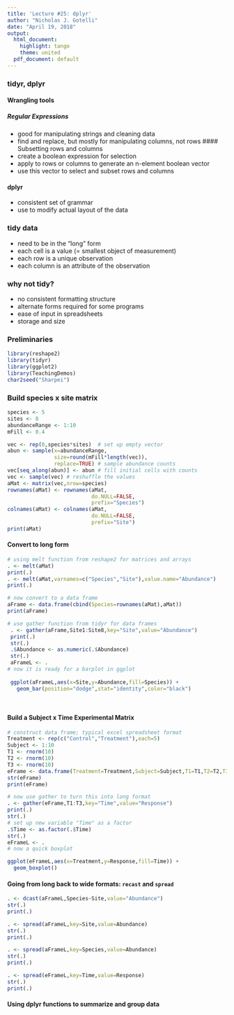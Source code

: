 ---
title: 'Lecture #25: dplyr'
author: "Nicholas J. Gotelli"
date: "April 19, 2018"
output:
  html_document:
    highlight: tango
    theme: united
  pdf_document: default
---
### tidyr, dplyr

#### Wrangling tools
##### Regular Expressions
- good for manipulating strings and cleaning data
- find and replace, but mostly for manipulating columns, not rows
#### Subsetting rows and columns
- create a boolean expression for selection
- apply to rows or columns to generate an n-element boolean vector
- use this vector to select and subset rows and columns

#### dplyr
- consistent set of grammar
- use to modify actual layout of the data

### tidy data
- need to be in the "long" form
- each cell is a value (= smallest object of measurement)
- each row is a unique observation
- each column is an attribute of the observation

### why not tidy?
- no consistent formatting structure
- alternate forms required for some programs
- ease of input in spreadsheets
- storage and size

### Preliminaries

```{r, message=FALSE,warning=FALSE}
library(reshape2)
library(tidyr)
library(ggplot2)
library(TeachingDemos)
char2seed("Sharpei")
```

### Build species x site matrix

```{r, message=FALSE,warning=FALSE}
species <- 5
sites <- 8
abundanceRange <- 1:10
mFill <- 0.4

vec <- rep(0,species*sites)  # set up empty vector
abun <- sample(x=abundanceRange,
               size=round(mFill*length(vec)),
               replace=TRUE) # sample abundance counts
vec[seq_along(abun)] <- abun # fill initial cells with counts
vec <- sample(vec) # reshuffle the values
aMat <- matrix(vec,nrow=species)
rownames(aMat) <- rownames(aMat, 
                           do.NULL=FALSE, 
                           prefix="Species")
colnames(aMat) <- colnames(aMat, 
                           do.NULL=FALSE, 
                           prefix="Site")
print(aMat)
```

#### Convert to long form

```{r,warning=FALSE,message=FALSE}
# using melt function from reshape2 for matrices and arrays
. <- melt(aMat)
print(.)
. <- melt(aMat,varnames=c("Species","Site"),value.name="Abundance")
print(.)

# now convert to a data frame
aFrame <- data.frame(cbind(Species=rownames(aMat),aMat))
print(aFrame)

# use gather function from tidyr for data frames
 . <- gather(aFrame,Site1:Site8,key="Site",value="Abundance")
 print(.)
 str(.)
 .$Abundance <- as.numeric(.$Abundance)
 str(.)
 aFrameL <- .
# now it is ready for a barplot in ggplot
 
 ggplot(aFrameL,aes(x=Site,y=Abundance,fill=Species)) +
   geom_bar(position="dodge",stat="identity",color="black") 
 
 
```

#### Build a Subject x Time Experimental Matrix

```{r}

# construct data frame; typical excel spreadsheet format
Treatment <- rep(c("Control","Treatment"),each=5)
Subject <- 1:10
T1 <- rnorm(10)
T2 <- rnorm(10)
T3 <- rnorm(10)
eFrame <- data.frame(Treatment=Treatment,Subject=Subject,T1=T1,T2=T2,T3=T3)
str(eFrame)
print(eFrame)

# now use gather to turn this into long format
. <- gather(eFrame,T1:T3,key="Time",value="Response")
print(.)
str(.)
# set up new variable "Time" as a factor
.$Time <- as.factor(.$Time)
str(.)
eFrameL <- .
# now a quick boxplot

ggplot(eFrameL,aes(x=Treatment,y=Response,fill=Time)) +
  geom_boxplot()
```

#### Going from long back to wide formats: `recast` and `spread`

```{r}
. <- dcast(aFrameL,Species~Site,value="Abundance")
str(.)
print(.)

. <- spread(aFrameL,key=Site,value=Abundance)
str(.)
print(.)

. <- spread(aFrameL,key=Species,value=Abundance)
str(.)
print(.)

. <- spread(eFrameL,key=Time,value=Response)
str(.)
print(.)
```

#### Using dplyr functions to summarize and group data


